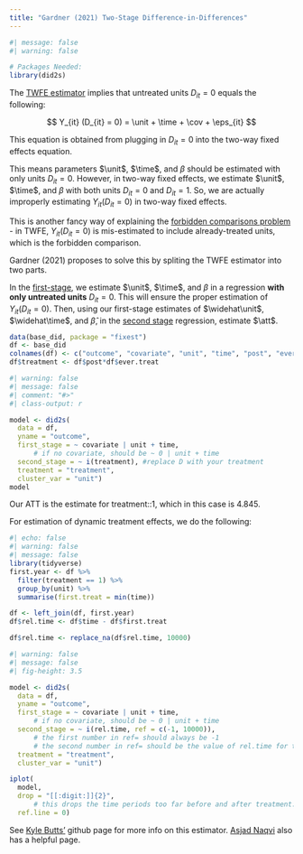 ```yaml
---
title: "Gardner (2021) Two-Stage Difference-in-Differences"
---
```


```r
#| message: false
#| warning: false

# Packages Needed:
library(did2s)
```

The [TWFE estimator](twfe.qmd) implies that untreated units $D_{it} = 0$ equals the following:

$$
Y_{it} (D_{it} = 0) = \unit + \time + \cov + \eps_{it}
$$

::: small
This equation is obtained from plugging in $D_{it} = 0$ into the two-way fixed effects equation.
:::

This means parameters $\unit$, $\time$, and $\beta$ should be estimated with only units $D_{it} = 0$. However, in two-way fixed effects, we estimate $\unit$, $\time$, and $\beta$ with both units $D_{it} = 0$ and $D_{it} = 1$. So, we are actually improperly estimating $Y_{it}(D_{it} = 0)$ in two-way fixed effects.

::: small
This is another fancy way of explaining the [forbidden comparisons problem](staggered.qmd) - in TWFE, $Y_{it}(D_{it} = 0)$ is mis-estimated to include already-treated units, which is the forbidden comparison.
:::

Gardner (2021) proposes to solve this by spliting the TWFE estimator into two parts.

In the [first-stage]{.underline}, we estimate $\unit$, $\time$, and $\beta$ in a regression **with only untreated units** $D_{it} = 0$. This will ensure the proper estimation of $Y_{it}(D_{it} = 0)$. Then, using our first-stage estimates of $\widehat\unit$, $\widehat\time$, and $\widehat\beta$, in the [second stage]{.underline} regression, estimate $\att$.

```r
data(base_did, package = "fixest")
df <- base_did
colnames(df) <- c("outcome", "covariate", "unit", "time", "post", "ever.treat")
df$treatment <- df$post*df$ever.treat
```

```r
#| warning: false
#| message: false
#| comment: "#>"
#| class-output: r

model <- did2s(
  data = df,
  yname = "outcome",
  first_stage = ~ covariate | unit + time,
      # if no covariate, should be ~ 0 | unit + time
  second_stage = ~ i(treatment), #replace D with your treatment
  treatment = "treatment",
  cluster_var = "unit")
model
```

::: small
Our ATT is the estimate for treatment::1, which in this case is 4.845.
:::

For estimation of dynamic treatment effects, we do the following:

```r
#| echo: false
#| warning: false
#| message: false
library(tidyverse)
first.year <- df %>%
  filter(treatment == 1) %>%
  group_by(unit) %>%
  summarise(first.treat = min(time))

df <- left_join(df, first.year)
df$rel.time <- df$time - df$first.treat

df$rel.time <- replace_na(df$rel.time, 10000)
```

```r
#| warning: false
#| message: false
#| fig-height: 3.5

model <- did2s(
  data = df,
  yname = "outcome",
  first_stage = ~ covariate | unit + time,
      # if no covariate, should be ~ 0 | unit + time
  second_stage = ~ i(rel.time, ref = c(-1, 10000)),
      # the first number in ref= should always be -1
      # the second number in ref= should be the value of rel.time for the never-treated
  treatment = "treatment",
  cluster_var = "unit")

iplot(
  model,
  drop = "[[:digit:]]{2}",
      # this drops the time periods too far before and after treatment.
  ref.line = 0)
```

::: small
See [Kyle Butts'](https://kylebutts.github.io/did2s/articles/Two-Stage-Difference-in-Differences.html) github page for more info on this estimator. [Asjad Naqvi](https://asjadnaqvi.github.io/DiD/docs/code_r/07_did2s_r/) also has a helpful page.
:::
